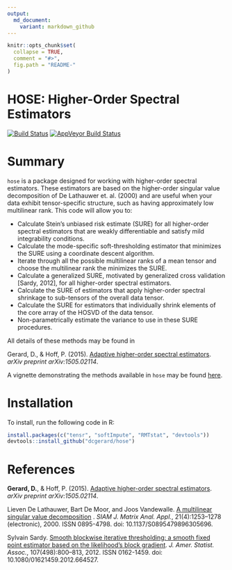 ```yaml
---
output:
  md_document:
    variant: markdown_github
---
```


<!-- README.md is generated from README.Rmd. Please edit that file -->

```r
knitr::opts_chunk$set(
  collapse = TRUE,
  comment = "#>",
  fig.path = "README-"
)
```
# HOSE: Higher-Order Spectral Estimators
[![Build Status](https://travis-ci.org/dcgerard/hose.svg?branch=master)](https://travis-ci.org/dcgerard/hose)
[![AppVeyor Build Status](https://ci.appveyor.com/api/projects/status/github/dcgerard/hose?branch=master&svg=true)](https://ci.appveyor.com/project/dcgerard/hose)

# Summary
`hose` is a package designed for working with higher-order spectral estimators. These estimators are based on the higher-order singular value decomposition of De Lathauwer et. al. (2000) and are useful when your data exhibit tensor-specific structure, such as having approximately low multilinear rank. This code will allow you to:

* Calculate Stein's unbiased risk estimate (SURE) for all higher-order spectral estimators that are weakly differentiable and satisfy mild integrability conditions.
* Calculate the mode-specific soft-thresholding estimator that minimizes the SURE using a coordinate descent algorithm.
* Iterate through all the possible multilinear ranks of a mean tensor and choose the multilinear rank the minimizes the SURE.
* Calculate a generalized SURE, motivated by generalized cross validation [Sardy, 2012], for all higher-order spectral estimators.
* Calculate the SURE of estimators that apply higher-order spectral shrinkage to sub-tensors of the overall data tensor.
* Calculate the SURE for estimators that individually shrink elements of the core array of the HOSVD of the data tensor.
* Non-parametrically estimate the variance to use in these SURE procedures.

All details of these methods may be found in

Gerard, D., & Hoff, P. (2015). [Adaptive higher-order spectral estimators](http://arxiv.org/pdf/1505.02114v1.pdf). *arXiv preprint arXiv:1505.02114*.

A vignette demonstrating the methods available in `hose` may be found [here](http://home.uchicago.edu/~dcgerard/sure_example.html).

# Installation
To install, run the following code in R:

```r
install.packages(c("tensr", "softImpute", "RMTstat", "devtools"))
devtools::install_github("dcgerard/hose")
```

# References
**Gerard, D.**, & Hoff, P. (2015). [Adaptive higher-order spectral estimators](http://arxiv.org/pdf/1505.02114v1.pdf). *arXiv preprint arXiv:1505.02114*.

Lieven De Lathauwer, Bart De Moor, and Joos Vandewalle. [A multilinear singular value decomposition](http://epubs.siam.org/doi/abs/10.1137/S0895479896305696) . *SIAM J. Matrix Anal. Appl.*, 21(4):1253–1278 (electronic), 2000. ISSN 0895-4798. doi: 10.1137/S0895479896305696.

Sylvain Sardy. [Smooth blockwise iterative thresholding: a smooth fixed point estimator based on the likelihood’s block gradient](http://dx.doi.org/10.1080/01621459.2012.664527). *J. Amer. Statist. Assoc.*, 107(498):800–813, 2012. ISSN 0162-1459. doi: 10.1080/01621459.2012.664527.
